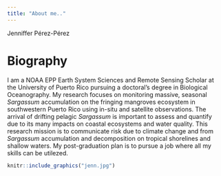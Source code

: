 ```yaml
---
title: "About me.."
---
```


Jenniffer Pérez-Pérez

# Biography

I am a NOAA EPP Earth System Sciences and Remote Sensing Scholar at the University of Puerto Rico pursuing a doctoral's degree in Biological Oceanography. My research focuses on monitoring massive, seasonal *Sargassum* accumulation on the fringing mangroves ecosystem in southwestern Puerto Rico using in-situ and satellite observations. The arrival of drifting pelagic *Sargassum* is important to assess and quantify due to its many impacts on coastal ecosystems and water quality. This research mission is to communicate risk due to climate change and from *Sargassum* accumulation and decomposition on tropical shorelines and shallow waters. My post-graduation plan is to pursue a job where all my skills can be utilezed.

```r
knitr::include_graphics("jenn.jpg")


  
```

## 
